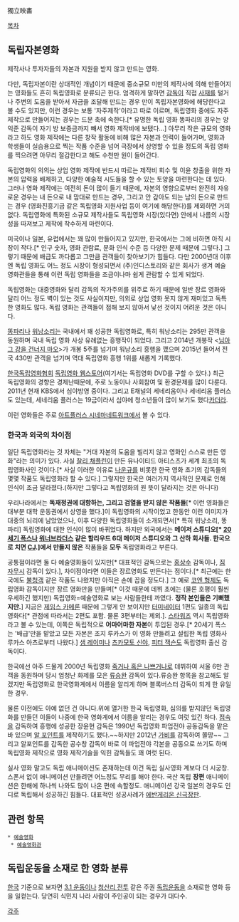 獨立映畵

[[목차]]

== 독립자본영화 ==
제작사나 투자자들의 자본과 지원을 받지 않고 만드는 영화. 

다만, 독립자본이란 상대적인 개념이기 때문에 중소규모 미만의 제작사에 의해 만들어지는 영화들도 흔히 독립영화로 분류되곤 한다. 엄격하게 말하면 [[감독]]이 직접 [[사재]]를 털거나 주변의 도움을 받아서 자금을 조달해 만드는 경우 만이 독립자본영화에 해당한다고 볼 수도 있지만, 이런 경우는 보통 '자주제작'이라고 따로 이르며, 독립영화 중에도 자주제작으로 만들어지는 경우는 드문 축에 속한다.[* 유명한 독립 영화 똥파리의 경우는 양익준 감독이 자기 방 보증금까지 빼서 영화 제작비에 보탰다...] 아무리 작은 규모의 영화라고 하도 영화 제작에는 다른 창작 활동에 비해 많은 자본과 인력이 들어가며, 영화과 학생들이 실습용으로 찍는 작품 수준을 넘어 극장에서 상영할 수 있을 정도의 독립 영화를 찍으려면 아무리 절감한다고 해도 수천만 원이 들어간다. 

독립영화의 의의는 상업 영화 제작에 반드시 따르는 제작비 회수 및 이윤 창출을 위한 자본의 압력을 배제하고, 다양한 예술적 시도들을 할 수 있는 토양을 마련한다는 데 있다. 그러나 영화 제작에는 여전히 돈이 많이 들기 때문에, 자본의 영향으로부터 완전히 자유로운 경우는 내 돈으로 내 맘대로 만드는 경우, 그리고 안 갚아도 되는 남의 돈으로 만드는 경우 (영화진흥기금 같은 독립영화 지원사업 등이 여기에 해당한다)를 제외하면 거의 없다. 독립영화에 특화된 소규모 제작사들도 독립영화 시장(있다면) 안에서 나름의 시장성을 따져보고 제작에 착수하게 마련이다.

미국이나 일본, 유럽에서는 꽤 많이 만들어지고 있지만, 한국에서는 그에 비하면 아직 시장이 작다.[* 인구 숫자, 영화 관람료, 문화 인식 수준 등 다양한 문제 때문에 그렇다.] 그렇기 때문에 배급도 까다롭고 그만큼 관객들이 찾아보기가 힘들다. 다만 2000년대 이후엔 독립 영화도 어느 정도 시장이 형성되면서 (주)인디스토리와 같은 회사가 생겨 예술 영화관들을 통해 이런 독립 영화들을 조금이나마 쉽게 관람할 수 있게 되었다.

독립영화는 대중영화와 달리 감독의 작가주의를 위주로 하기 때문에 일반 장르 영화와 달리 어느 정도 벽이 있는 것도 사실이지만, 의외로 상업 영화 못지 않게 재미있고 독특한 영화도 많다. 독립 영화는 관객들이 접해 보지 않아서 낯선 것이지 어려운 것은 아니다.
 
[[똥파리]]나 [[워낭소리]]는 국내에서 꽤 성공한 독립영화로, 특히 워낭소리는 295만 관객을 동원하며 국내 독립 영화 사상 유례없는 흥행작이 되었다. 그리고 2014년 개봉작 <[[님아 그 강을 건너지 마오]]>가 개봉 5주를 넘기며 워낭소리 흥행을 깼으며 2015년 들어서 전국 430만 관객을 넘기며 역대 독립영화 흥행 1위를 새롭게 기록했다.

[http://www.kifv.org/ 한국독립영화협회] [http://shop.kifv.org/ 독립영화 웹스토어](여기서는 독립영화 DVD를 구할 수 있다.)
최근 독립영화의 경향은 경제난때문에, 주로 노동이나 사회참여 및 환경문제를 많이 다룬다. 2011년 현재 KBS에서 심야방영 중이다. 그리고 E채널의 세네리움이나 세네리움 플러스도 있는데, 세네리움 플러스는 19금이라서 심야에 청소년들이 많이 보기도 했다[[카더라]].

이런 영화들은 주로 [[아트플러스 시네마네트워크]]에서 볼 수 있다. 

=== 한국과 외국의 차이점 ===
일단 독립영화라는 것 자체는 "거대 자본의 도움을 빌리지 않고 영화인 스스로 만든 영화"라는 의미가 있다. 사실 [[찰리 채플린]]이 만든 유나이티드 아티스츠가 세계 최초의 독립영화사인 것이다.[* 사실 이러한 이유로 [[나운규]]를 비롯한 한국 영화 초기의 감독들의 몇몇 작품도 독립영화라 할 수 있다.] 그렇지만 한국은 여러가지 역사적인 문제로 인해 인식이 조금 달라졌다.(하지만 그렇다고 독립영화의 원 뜻이 달라지는 것은 아니다)

우리나라에서는 '''독재정권에 대항하는, 그리고 검열을 받지 않은 작품들'''[* 이런 영화들은 대부분 대학 운동권에서 상영을 했다.]이 독립영화의 시작이었고 한동안 이런 이미지가 대중의 뇌리에 남았었으나, 이후 다양한 독립영화들이 소개되면서[* 특히 워낭소리, 똥파리] 독립영화에 대한 인식이 많이 바뀌었다. 하지만 외국에서는 '''메이저 스튜디오[* [[20세기 폭스]]나 [[워너브라더스]] 같은 할리우드 6대 메이저 스튜디오와 그 산하 회사들. 한국으로 치면 [[CJ]].]에서 만들지 않은''' 작품들을 '''모두''' 독립영화라고 부른다.

공통점이라면 둘 다 예술영화들이 있지만[* 대표적인 감독으로는 [[홍상수]] 감독이나, [[짐 자무시]] 감독이 있다.], 차이점이라면 이들은 장르영화도 만든다는 점이다.[* 최근에는 한국에도 [[불청객]] 같은 작품도 나왔지만 아직은 손에 꼽을 정도다.] 그 예로 [[코엔 형제]]도 독립영화 감독이지만 장르 영화만을 만들며[* 이것 때문에 데뷔 초에는 (물론 호평이 훨씬 우세하긴 했지만) 독립영화=예술영화로 보는 사람들한테 까였다. '''정작 본인들은 기뻐했지만.'''] 지금은 [[제임스 카메론]] 때문에 그렇게 안 보이지만 [[터미네이터]] 1편도 일종의 독립영화다[* 관점에 따라서는 2편도 포함. 물론 3편부터는 제외.]. [[스타워즈]] 역시 독립영화라고 볼 수 있는데, 이쪽은 독립적으로 '''어마어마한 자본'''이 투입된 경우.[* 20세기 폭스는 '배급'만을 맡았고 모든 자본은 조지 루카스가 이 영화 만들려고 설립한 독립 영화사 루카스 아츠로부터 나왔다.] [[샘 레이미]]나 [[츠카모토 신야]], [[피터 잭슨]]도 독립영화 출신 감독이다. 

한국에선 아주 드물게 2000년 독립영화 [[죽거나 혹은 나쁘거나]]로 데뷔하여 서울 6만 관객을 동원하며 당시 엄청난 화제를 모은 [[류승완]] 감독이 있다.류승완 항목을 참고해도 알겠지만 독립영화로 한국영화계에서 이름을 알리게 하며 블록버스터 감독이 되게 한 유일한 경우.

물론 이전에도 아예 없던 건 아니다.위에 열거한 한국 독립영화, 심의를 받지않던 독립영화를 만들던 이들이 나중에 한국 영화계에서 이름을 알리는 경우도 여럿 있긴 하다. [[접속]]을 감독하여 흥행에 성공한 장윤현 감독은 1990년 독립영화 파업전야 공동감독을 맡은 바 있으며 [[알 포인트]]를 제작하기도 했다.~~하지만 2012년 [[가비]]를 감독하여 쫄망~~ 그리고 알포인트를 감독한 공수창 감독이 바로 이 파업전야 각본을 공동으로 쓰기도 하며 독립영화 제작으로 영화 제작기술을 익힌 감독들도 꽤 여럿 된다.

실사 영화 말고도 독립 애니메이션도 존재하는데 이건 독립 실사영화 계보다 더 시궁창. 스폰서 없이 애니메이션 만들려면 어느정도 무리를 해야 한다. 국산 독립 '''장편''' 애니메이션은 한해에 하나씩 나와도 많이 나온 편에 속할정도. 애니메이션 강국 일본의 경우도 인디로 독립해서 성공하긴 힘들다. 대표적인 성공사례가 [[에반게리온 신극장판]].

== 관련 항목 ==
 * [[예술영화]]
  * [[예술영화관]]

== 독립운동을 소재로 한 영화 분류 ==
[[한국]] 기준으로 보자면 [[3.1 운동]]이나 [[청산리 전투]] 같은 주권 [[독립운동]]을 소재로한 영화 등을 일컫는다. 당연히 식민지 나라 사람이 주인공이 되는 경우가 대다수.

[[각주]]
